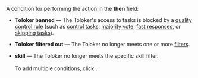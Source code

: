 A condition for performing the action in the **then** field:

- **Toloker banned** — The Toloker's access to tasks is blocked by a [quality control rule](/docs-new/glossary#quality-control-rule) (such as [control tasks](/docs-new/glossary#control-task), [majority vote](/docs-new/glossary#majority-vote), [fast responses](/docs-new/glossary#fast-responses), or [skipping tasks](/docs-new/glossary#skipping-tasks)).

- **Toloker filtered out** — The Toloker no longer meets one or more [filters](/docs-new/guide/filters).

- **skill** — The Toloker no longer meets the specific skill filter.<br/><br/>To add multiple conditions, click <img src="https://tlk-infra-front.azureedge.net/portal-static/uploaded/images/1675425170178/1675425170178_original_svg.svg" alt="" />.